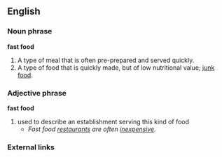 ==English==

===Noun phrase===
'''fast food'''
#A type of meal that is often pre-prepared and served quickly.
#A type of food that is quickly made, but of low nutritional value; [[junk food]].

===Adjective phrase===
'''fast food'''
#used to describe an establishment serving this kind of food
#*''Fast food [[restaurants]] are often [[inexpensive]].''

===External links===
{{pedialite}}
{{fast food nation}}